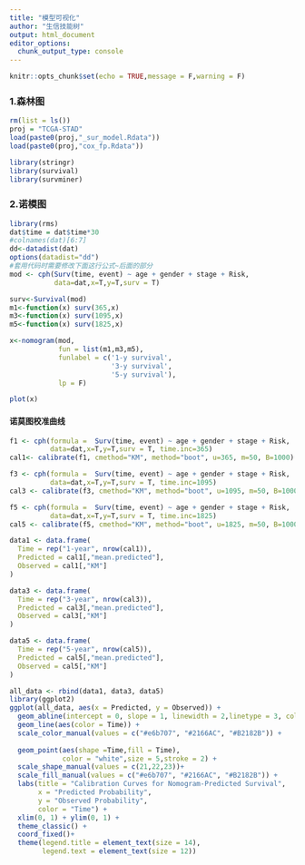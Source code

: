 ```yaml
---
title: "模型可视化"
author: "生信技能树"
output: html_document
editor_options: 
  chunk_output_type: console
---
```


```r
knitr::opts_chunk$set(echo = TRUE,message = F,warning = F)
```

### 1.森林图

```r
rm(list = ls())
proj = "TCGA-STAD"
load(paste0(proj,"_sur_model.Rdata"))
load(paste0(proj,"cox_fp.Rdata"))

library(stringr)
library(survival)
library(survminer)
```

### 2.诺模图

```r
library(rms)
dat$time = dat$time*30
#colnames(dat)[6:7]
dd<-datadist(dat)
options(datadist="dd")
#套用代码时需要修改下面这行公式~后面的部分
mod <- cph(Surv(time, event) ~ age + gender + stage + Risk,
           data=dat,x=T,y=T,surv = T)

surv<-Survival(mod) 
m1<-function(x) surv(365,x)
m3<-function(x) surv(1095,x)
m5<-function(x) surv(1825,x)

x<-nomogram(mod,
            fun = list(m1,m3,m5),
            funlabel = c('1-y survival',
                         '3-y survival',
                         '5-y survival'),
            lp = F)

plot(x)
```

#### 诺莫图校准曲线

```r

f1 <- cph(formula =  Surv(time, event) ~ age + gender + stage + Risk,
          data=dat,x=T,y=T,surv = T, time.inc=365)
cal1<- calibrate(f1, cmethod="KM", method="boot", u=365, m=50, B=1000)

f3 <- cph(formula =  Surv(time, event) ~ age + gender + stage + Risk,
          data=dat,x=T,y=T,surv = T, time.inc=1095)
cal3 <- calibrate(f3, cmethod="KM", method="boot", u=1095, m=50, B=1000)

f5 <- cph(formula =  Surv(time, event) ~ age + gender + stage + Risk,
          data=dat,x=T,y=T,surv = T, time.inc=1825)
cal5 <- calibrate(f5, cmethod="KM", method="boot", u=1825, m=50, B=1000)

data1 <- data.frame(
  Time = rep("1-year", nrow(cal1)),
  Predicted = cal1[,"mean.predicted"],
  Observed = cal1[,"KM"]
)

data3 <- data.frame(
  Time = rep("3-year", nrow(cal3)),
  Predicted = cal3[,"mean.predicted"],
  Observed = cal3[,"KM"]
)

data5 <- data.frame(
  Time = rep("5-year", nrow(cal5)),
  Predicted = cal5[,"mean.predicted"],
  Observed = cal5[,"KM"]
)

all_data <- rbind(data1, data3, data5)
library(ggplot2)
ggplot(all_data, aes(x = Predicted, y = Observed)) +
  geom_abline(intercept = 0, slope = 1, linewidth = 2,linetype = 3, color = "darkgrey") +
  geom_line(aes(color = Time)) + 
  scale_color_manual(values = c("#e6b707", "#2166AC", "#B2182B")) + 
  
  geom_point(aes(shape =Time,fill = Time),
             color = "white",size = 5,stroke = 2) +
  scale_shape_manual(values = c(21,22,23))+
  scale_fill_manual(values = c("#e6b707", "#2166AC", "#B2182B")) + 
  labs(title = "Calibration Curves for Nomogram-Predicted Survival",
       x = "Predicted Probability",
       y = "Observed Probability",
       color = "Time") +
  xlim(0, 1) + ylim(0, 1) +
  theme_classic() + 
  coord_fixed()+
  theme(legend.title = element_text(size = 14),
        legend.text = element_text(size = 12)) 
```

